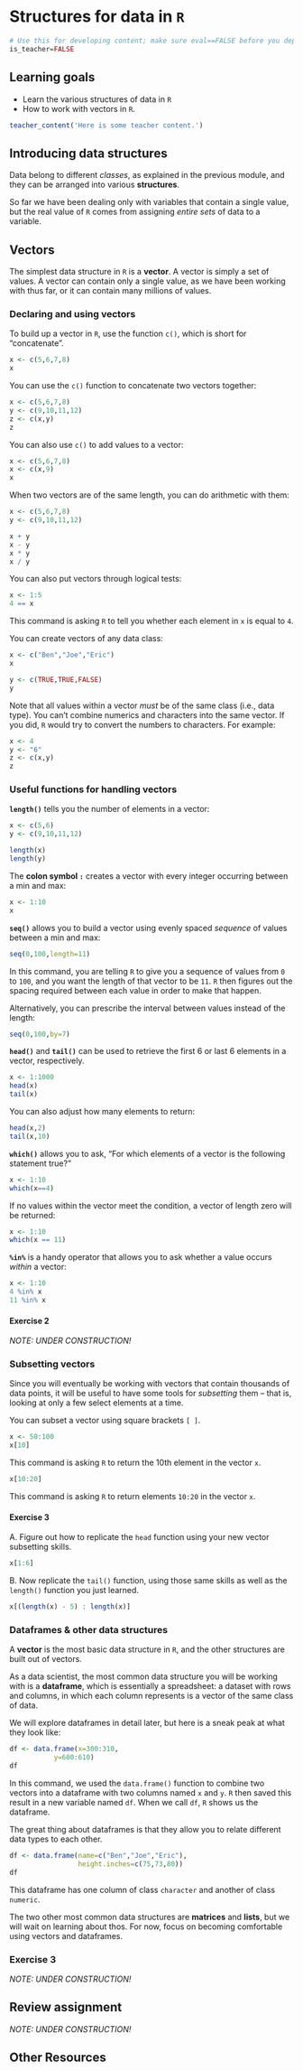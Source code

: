 # Structures for data in `R`

```r
# Use this for developing content; make sure eval==FALSE before you deploy.
is_teacher=FALSE
```

## Learning goals {-}

* Learn the various structures of data in `R`  
* How to work with vectors in `R`.  


```r
teacher_content('Here is some teacher content.')
```


## Introducing data structures {-}

Data belong to different *classes*, as explained in the previous module, and they can be arranged into various **structures**. 

So far we have been dealing only with variables that contain a single value, but the real value of `R` comes from assigning *entire sets* of data to a variable. 

## Vectors {-}

The simplest data structure in `R` is a **vector**. A vector is simply a set of values. A vector can contain only a single value, as we have been working with thus far, or it can contain many millions of values. 

### Declaring and using vectors {-}

To build up a vector in `R`, use the function `c()`, which is short for "concatenate".

```r
x <- c(5,6,7,8)
x
```

You can use the `c()` function to concatenate two vectors together:

```r
x <- c(5,6,7,8)
y <- c(9,10,11,12)
z <- c(x,y)
z
```

You can also use `c()` to add values to a vector:

```r
x <- c(5,6,7,8)
x <- c(x,9)
x
```

When two vectors are of the same length, you can do arithmetic with them:

```r
x <- c(5,6,7,8)
y <- c(9,10,11,12)

x + y
x - y
x * y
x / y
```

You can also put vectors through logical tests:

```r
x <- 1:5
4 == x
```

This command is asking `R` to tell you whether each element in `x` is equal to `4`. 

You can create vectors of any data class:

```r
x <- c("Ben","Joe","Eric") 
x

y <- c(TRUE,TRUE,FALSE)
y
```

Note that all values within a vector *must* be of the same class (i.e., data type). You can't combine numerics and characters into the same vector. If you did, `R` would try to convert the numbers to characters.  For example:

```r
x <- 4
y <- "6"
z <- c(x,y)
z
```


### Useful functions for handling vectors  {-}

**`length()`** tells you the number of elements in a vector:

```r
x <- c(5,6)
y <- c(9,10,11,12)

length(x)
length(y)
```

The **colon symbol `:`** creates a vector with every integer occurring between a min and max:

```r
x <- 1:10
x
```

**`seq()`** allows you to build a vector using evenly spaced *sequence* of values between a min and max:

```r
seq(0,100,length=11)
```

In this command, you are telling `R` to give you a sequence of values from `0` to `100`, and you want the length of that vector to be `11`. `R` then figures out the spacing required between each value in order to make that happen. 

Alternatively, you can prescribe the interval between values instead of the length:

```r
seq(0,100,by=7)
```

**`head()`** and **`tail()`** can be used to retrieve the first 6 or last 6 elements in a vector, respectively.

```r
x <- 1:1000
head(x)
tail(x)
```

You can also adjust how many elements to return:

```r
head(x,2)
tail(x,10)
```

**`which()`** allows you to ask, "For which elements of a vector is the following statement true?"

```r
x <- 1:10
which(x==4)
```

If no values within the vector meet the condition, a vector of length zero will be returned:

```r
x <- 1:10
which(x == 11)
```

**`%in%`** is a handy operator that allows you to ask whether a value occurs *within* a vector:

```r
x <- 1:10
4 %in% x
11 %in% x
```

#### Exercise 2 {-}

*NOTE: UNDER CONSTRUCTION!*


### Subsetting vectors {-}

Since you will eventually be working with vectors that contain thousands of data points, it will be useful to have some tools for *subsetting* them -- that is, looking at only a few select elements at a time.

You can subset a vector using square brackets `[ ]`.

```r
x <- 50:100
x[10]
```

This command is asking `R` to return the 10th element in the vector `x`.

```r
x[10:20]
```

This command is asking `R` to return elements `10:20` in the vector `x`. 

#### Exercise 3 {-}

A. Figure out how to replicate the `head` function using your new vector subsetting skills.

```r
x[1:6]
```

B. Now replicate the `tail()` function, using those same skills as well as the `length()` function you just learned.

```r
x[(length(x) - 5) : length(x)]
```

### Dataframes & other data structures  {-}

A **vector** is the most basic data structure in `R`, and the other structures are built out of vectors.

As a data scientist, the most common data structure you will be working with is a **dataframe**, which is essentially a spreadsheet: a dataset with rows and columns, in which each column represents is a vector of the same class of data. 

We will explore dataframes in detail later, but here is a sneak peak at what they look like:

```r
df <- data.frame(x=300:310,
           y=600:610)
df
```

In this command, we used the `data.frame()` function to combine two vectors into a dataframe with two columns named `x` and `y`. `R` then saved this result in a new variable named `df`. When we call `df`, `R` shows us the dataframe.

The great thing about dataframes is that they allow you to relate different data types to each other.

```r
df <- data.frame(name=c("Ben","Joe","Eric"),
                 height.inches=c(75,73,80))
df
```

This dataframe has one column of class `character` and another of class `numeric`.

The two other most common data structures are **matrices** and **lists**, but we will wait on learning about thos. For now, focus on becoming comfortable using vectors and dataframes. 


### Exercise 3 {-}

*NOTE: UNDER CONSTRUCTION!*


## Review assignment {-}

*NOTE: UNDER CONSTRUCTION!*


## Other Resources {-}




